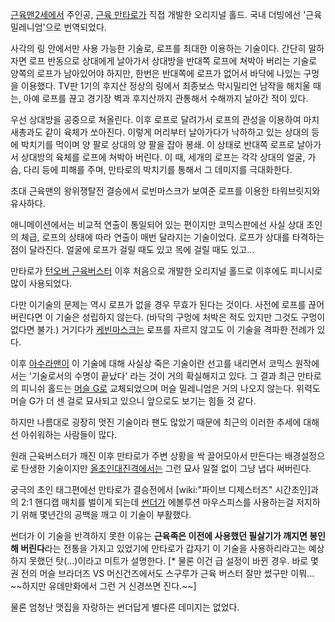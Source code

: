 [[근육맨2세]]에서 주인공, [[근육 만타로]]가 직접 개발한 오리지널 홀드.
국내 더빙에선 '근육 밀레니엄'으로 번역되었다.

사각의 링 안에서만 사용 가능한 기술로, 로프를 최대한 이용하는 기술이다. 간단히 말하자면 로프 반동으로 상대에게 날아가서 상대방을 반대쪽 로프에 쳐박아 버리는 기술로 양쪽의 로프가 남아있어야 하지만, 한번은 반대쪽에 로프가 없어서 바닥에 나있는 구멍을 이용했다. TV판 1기의 후지산 정상의 링에서 최종보스 막시밀리언 남작을 해치울 때는, 아예 로프를 끊고 경기장 벽과 후지산까지 관통해서 수해까지 날아간 적이 있다.

우선 상대방을 공중으로 쳐올린다. 이후 로프로 달려가서 로프의 관성을 이용하여 마치 새총과도 같이 육체가 쏘아진다. 이렇게 머리부터 날아가다가 낙하하고 있는 상대의 등에 박치기를 먹이며 양 팔로 상대의 양 팔을 잡아 봉쇄. 이 상태로 반대쪽 로프로 날아가서 상대방의 육체를 로프에 쳐박아 버린다. 이 때, 세개의 로프는 각각 상대의 얼굴, 가슴, 다리 등에 피해를 주며, 만타로의 박치기를 통해서 그 데미지를 극대화한다. 

초대 근육맨의 왕위쟁탈전 결승에서 로빈마스크가 보여준 로프를 이용한 타워브릿지와 유사하다. 

애니메이션에서는 비교적 연출이 통일되어 있는 편이지만 코믹스판에선 사실 상대 초인의 체급, 로프의 상태에 따라 연출이 매번 달라지는 기술이었다. 로프가 상대를 타격하는 점이 달라진다. 얼굴에 로프가 걸릴 때도 있고 목에 걸릴 때도 있고...

만타로가 [[턴오버 근육버스터]] 이후 처음으로 개발한 오리지널 홀드로 이후에도 피니시로 많이 사용되었다.

다만 이기술의 문제는 역시 로프가 없을 경우 무효가 된다는 것이다. 사전에 로프를 끊어버린다면 이 기술은 성립하지 않는다. (바닥의 구멍에 처박은 적도 있지만 그것도 구멍이 없다면 불가.) 거기다가 [[케빈마스크]]는 로프를 자르지 않고도 이 기술을 격파한 전례가 있다.

이후 [[아수라맨]]이 이 기술에 대해 사실상 죽은 기술이란 선고를 내리면서 코믹스 원작에서는 '기술로서의 수명이 끝났다' 라는 것이 거의 확실해지고 있다. 그 결과 최근 만타로의 피니쉬 홀드는 [[머슬 G]]로 교체되었으며 머슬 밀레니엄은 거의 나오지 않는다. 위력도 머슬 G가 더 센 걸로 묘사되고 있으니 앞으로도 보기는 힘들 것 같다.

하지만 나름대로 굉장히 멋진 기술이라 팬도 많았기 때문에 최근의 이러한 추세에 대해선 아쉬워하는 사람들이 많다.


원래 근육버스터가 깨진 이후 만타로가 주변 상황을 싹 끌어모아서 만든다는 배경설정으로 탄생한 기술이지만 [[올초인대진격]]에서는 그런 묘사 일절 없이 그냥 냅다 써버린다.

궁극의 초인 태그편에선 만타로가 결승전에서 [wiki:"파이브 디제스터즈" 시간초인]과의 2:1 핸디캡 매치를 벌이게 되는데 [[썬더]]가 에볼루션 마우스피스를 사용하는걸 저지하기 위해 몇년간의 공백을 깨고 이 기술이 부활했다.

썬더가 이 기술을 반격하지 못한 이유는 '''근육족은 이전에 사용했던 필살기가 깨지면 봉인해 버린다'''라는 전통을 가지고 있었기에 만타로가 갑자기 이 기술을 사용하리라고는 예상하지 못했던 탓(...)이라고 미트가 설명한다. [* 물론 이건 급 설정이 바뀐 경우. 바로 몇 권 전의 머슬 브라더즈 VS 머신건즈에서도 스구루가 근육 버스터 잘만 썼구만 이뭐... ~~하지만 유데만화에서 그런 거 신경쓰면 진다.~~]

물론 엄청난 맷집을 자랑하는 썬더답게 별다른 데미지는 없었다.
